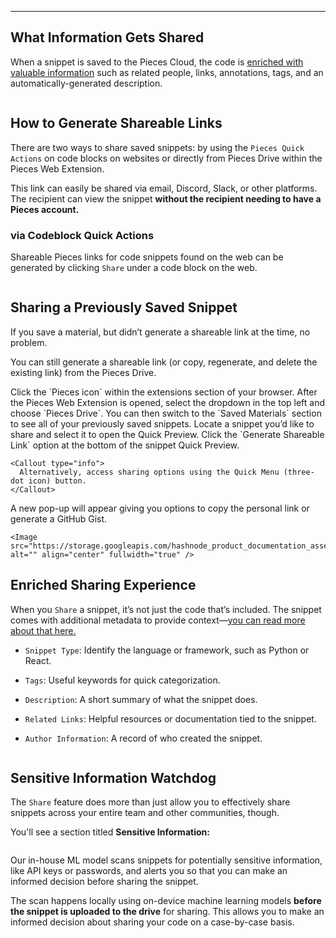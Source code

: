 ***

## What Information Gets Shared

When a snippet is saved to the Pieces Cloud, the code is [enriched with valuable information](https://docs.pieces.app/products/web-extension/drive/save-snippets#whats-stored-when-you-save-a-snippet) such as related people, links, annotations, tags, and an automatically-generated description.

<Image src="https://cdn.hashnode.com/res/hashnode/image/upload/v1733970040011/f627038f-b8f3-46f8-8235-600d1a8a8efd.png?auto=compress,format&format=webp?auto=compress,format&format=webp&q=75" alt="" align="center" fullwidth="true" />

## How to Generate Shareable Links

There are two ways to share saved snippets: by using the `Pieces Quick Actions` on code blocks on websites or directly from Pieces Drive within the Pieces Web Extension.

This link can easily be shared via email, Discord, Slack, or other platforms. The recipient can view the snippet **without the recipient needing to have a Pieces account.**

### via Codeblock Quick Actions

Shareable Pieces links for code snippets found on the web can be generated by clicking `Share` under a code block on the web.

<Image src="https://storage.googleapis.com/hashnode_product_documentation_assets/web_extension/pieces_drive/edit_update/share_QA.png" alt="" align="center" fullwidth="true" />

## Sharing a Previously Saved Snippet

If you save a material, but didn’t generate a shareable link at the time, no problem.

You can still generate a shareable link (or copy, regenerate, and delete the existing link) from the Pieces Drive.

<Steps>
  <Step title="Open the Pieces Web Extension">
    Click the `Pieces icon` within the extensions section of your browser.
  </Step>

  <Step title="Open the Pieces Drive Section">
    After the Pieces Web Extension is opened, select the dropdown in the top left and choose `Pieces Drive`. You can then switch to the `Saved Materials` section to see all of your previously saved snippets.
  </Step>

  <Step title="Locate the Snippet">
    Locate a snippet you’d like to share and select it to open the Quick Preview.
  </Step>

  <Step title="Generate the Link">
    Click the `Generate Shareable Link` option at the bottom of the snippet Quick Preview.

    <Callout type="info">
      Alternatively, access sharing options using the Quick Menu (three-dot icon) button.
    </Callout>
  </Step>

  <Step title="Copy the Link">
    A new pop-up will appear giving you options to copy the personal link or generate a GitHub Gist.

    <Image src="https://storage.googleapis.com/hashnode_product_documentation_assets/web_extension/pieces_drive/edit_update/generate_shareable_link.png" alt="" align="center" fullwidth="true" />
  </Step>
</Steps>

## Enriched Sharing Experience

When you `Share` a snippet, it’s not just the code that’s included. The snippet comes with additional metadata to provide context—[you can read more about that here.](https://docs.pieces.app/products/web-extension/drive/save-snippets#whats-stored-when-you-save-a-snippet)

* `Snippet Type`: Identify the language or framework, such as Python or React.

* `Tags`: Useful keywords for quick categorization.

* `Description`: A short summary of what the snippet does.

* `Related Links`: Helpful resources or documentation tied to the snippet.

* `Author Information`: A record of who created the snippet.

<Image src="https://cdn.hashnode.com/res/hashnode/image/upload/v1733970528143/f4acf9e2-0d73-4634-8695-a6cdcfbd3814.png?auto=compress,format&format=webp?auto=compress,format&format=webp&q=75" alt="" align="center" fullwidth="true" />

## Sensitive Information Watchdog

The `Share` feature does more than just allow you to effectively share snippets across your entire team and other communities, though.

You'll see a section titled **Sensitive Information:**

<Image src="https://cdn.hashnode.com/res/hashnode/image/upload/v1733970500459/864946d3-8d27-435c-beb4-01f5d37e5fdc.png?auto=compress,format&format=webp?auto=compress,format&format=webp&q=75" alt="" align="center" fullwidth="true" />

Our in-house ML model scans snippets for potentially sensitive information, like API keys or passwords, and alerts you so that you can make an informed decision before sharing the snippet.  

The scan happens locally using on-device machine learning models **before the snippet is uploaded to the drive** for sharing. This allows you to make an informed decision about sharing your code on a case-by-case basis.
